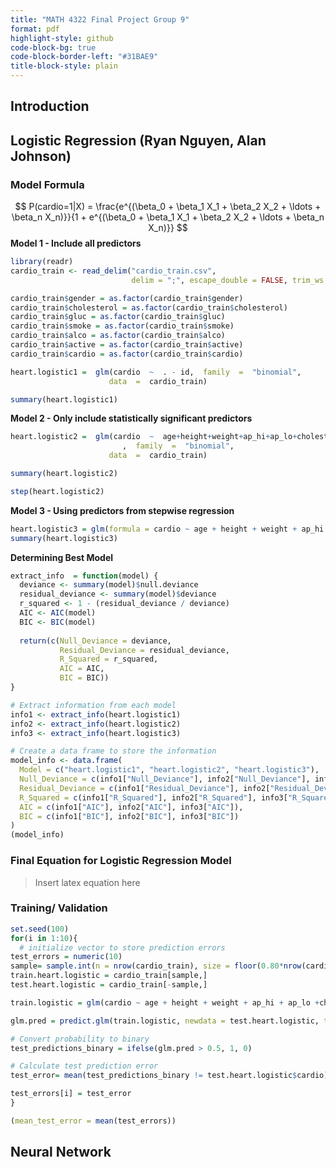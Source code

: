```yaml
---
title: "MATH 4322 Final Project Group 9"
format: pdf
highlight-style: github
code-block-bg: true
code-block-border-left: "#31BAE9"
title-block-style: plain
---
```

## Introduction

## Logistic Regression (Ryan Nguyen, Alan Johnson)

\textcolor{red}{Paragraph explaining why we are using logistic regression models and the advantages and disadvantages of the model.}


### Model Formula

```{=html}
<!--

\begin{align}
P(\text{cardio}=1|X) = \frac{
&(\beta_0 + \beta_1 \times \text{age}+ \beta_2 \times \text{height}  + \beta_3 \times \text{weight} \\
&+ \beta_4 \times \text{gender} + \beta_5 \times \text{ap\_hi} + \beta_6 \times \text{ap\_lo} \\
&+ \beta_7 \times \text{cholesterol} + \beta_8 \times \text{gluc} + \beta_9 \times \text{smoke} \\
&+ \beta_{10} \times \text{alco} + \beta_{11} \times \text{active} + \beta_{12} \times \text{cardio})}{1 + e^{\beta_0 + \beta_1 \times \text{age}+ \beta_2 \times \text{height}  + \beta_3 \times \text{weight} \\
&+ \beta_4 \times \text{gender} + \beta_5 \times \text{ap\_hi} + \beta_6 \times \text{ap\_lo} \\
&+ \beta_7 \times \text{cholesterol} + \beta_8 \times \text{gluc} + \beta_9 \times \text{smoke} \\
&+ \beta_{10} \times \text{alco} + \beta_{11} \times \text{active} + \beta_{12} \times \text{cardio}}}
\end{align}-->
```
$$
P(cardio=1|X) = \frac{e^{(\beta_0 + \beta_1 X_1 + \beta_2 X_2 + \ldots + \beta_n X_n)}}{1 + e^{(\beta_0 + \beta_1 X_1 + \beta_2 X_2 + \ldots + \beta_n X_n)}}
$$ **Model 1 - Include all predictors**

```r
library(readr)
cardio_train <- read_delim("cardio_train.csv",
                           delim = ";", escape_double = FALSE, trim_ws = TRUE)

cardio_train$gender = as.factor(cardio_train$gender)
cardio_train$cholesterol = as.factor(cardio_train$cholesterol)
cardio_train$gluc = as.factor(cardio_train$gluc)
cardio_train$smoke = as.factor(cardio_train$smoke)
cardio_train$alco = as.factor(cardio_train$alco)
cardio_train$active = as.factor(cardio_train$active)
cardio_train$cardio = as.factor(cardio_train$cardio)

heart.logistic1 =  glm(cardio  ~  . - id,  family  =  "binomial",
                      data  =  cardio_train)

summary(heart.logistic1)

```
\textcolor{red}{Paragraph explaining which predictors are significant (look at significance table output)}


**Model 2 - Only include statistically significant predictors**

```r
heart.logistic2 =  glm(cardio  ~  age+height+weight+ap_hi+ap_lo+cholesterol+smoke+alco+active
                         ,  family  =  "binomial",
                      data  =  cardio_train)

summary(heart.logistic2)
```

```r
step(heart.logistic2)
```

**Model 3 - Using predictors from stepwise regression**

```r
heart.logistic3 = glm(formula = cardio ~ age + height + weight + ap_hi + ap_lo +cholesterol + alco + active, family = "binomial", data = cardio_train)
summary(heart.logistic3)
```

**Determining Best Model**
```r
extract_info  = function(model) {
  deviance <- summary(model)$null.deviance
  residual_deviance <- summary(model)$deviance
  r_squared <- 1 - (residual_deviance / deviance)
  AIC <- AIC(model)
  BIC <- BIC(model)
  
  return(c(Null_Deviance = deviance,
           Residual_Deviance = residual_deviance,
           R_Squared = r_squared,
           AIC = AIC,
           BIC = BIC))
}

# Extract information from each model
info1 <- extract_info(heart.logistic1)
info2 <- extract_info(heart.logistic2)
info3 <- extract_info(heart.logistic3)

# Create a data frame to store the information
model_info <- data.frame(
  Model = c("heart.logistic1", "heart.logistic2", "heart.logistic3"),
  Null_Deviance = c(info1["Null_Deviance"], info2["Null_Deviance"], info3["Null_Deviance"]),
  Residual_Deviance = c(info1["Residual_Deviance"], info2["Residual_Deviance"], info3["Residual_Deviance"]),
  R_Squared = c(info1["R_Squared"], info2["R_Squared"], info3["R_Squared"]),
  AIC = c(info1["AIC"], info2["AIC"], info3["AIC"]),
  BIC = c(info1["BIC"], info2["BIC"], info3["BIC"])
)
(model_info)
```

### Final Equation for Logistic Regression Model
> Insert latex equation here

### Training/ Validation 
```r
set.seed(100)
for(i in 1:10){
  # initialize vector to store prediction errors
test_errors = numeric(10)
sample= sample.int(n = nrow(cardio_train), size = floor(0.80*nrow(cardio_train)))
train.heart.logistic = cardio_train[sample,]
test.heart.logistic = cardio_train[-sample,]

train.logistic = glm(cardio ~ age + height + weight + ap_hi + ap_lo +cholesterol + alco + active, data = train.heart.logistic, family = "binomial")

glm.pred = predict.glm(train.logistic, newdata = test.heart.logistic, type = "response")

# Convert probability to binary
test_predictions_binary = ifelse(glm.pred > 0.5, 1, 0)

# Calculate test prediction error
test_error= mean(test_predictions_binary != test.heart.logistic$cardio)

test_errors[i] = test_error
}

(mean_test_error = mean(test_errors))
```

\textcolor{red}{Paragraph explaining the the procedure above and the mean error rate}
\textcolor{red}{Two paragraphs to provide the interpretation of results and your conclusions as it pertains to the original overall question.}


## Neural Network
